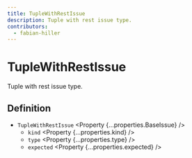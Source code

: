 ```yaml
---
title: TupleWithRestIssue
description: Tuple with rest issue type.
contributors:
  - fabian-hiller
---
```



# TupleWithRestIssue

Tuple with rest issue type.

## Definition

- `TupleWithRestIssue` <Property {...properties.BaseIssue} />
  - `kind` <Property {...properties.kind} />
  - `type` <Property {...properties.type} />
  - `expected` <Property {...properties.expected} />
